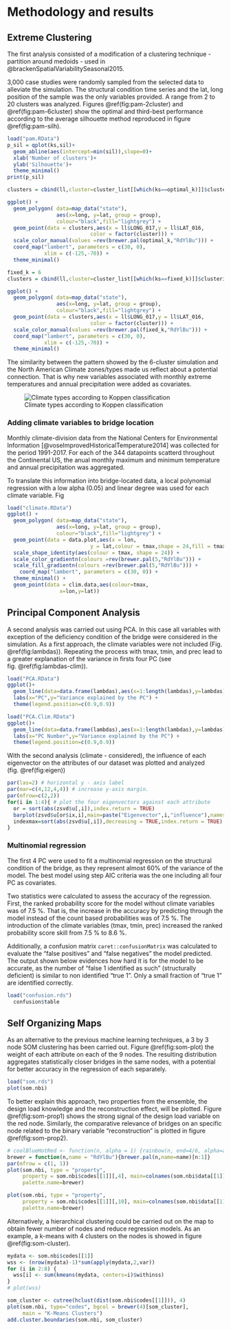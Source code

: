 # Methodology and results

## Extreme Clustering

The first analysis consisted of a modification of a clustering technique - partition around medoids - used in @brackenSpatialVariabilitySeasonal2015.

3,000 case studies were randomly sampled from the selected data to alleviate the simulation. The structural condition time series and the lat, long position of the sample was the only variables provided. A range from 2 to 20 clusters was analyzed. Figures \@ref(fig:pam-2cluster) and \@ref(fig:pam-6cluster) show the optimal and third-best performance according to the average silhouette method reproduced in figure \@ref(fig:pam-silh).

```r
load("pam.RData")
p_sil = qplot(ks,sil)+
  geom_abline(aes(intercept=min(sil)),slope=0)+
  xlab('Number of clusters')+
  ylab('Silhouette')+
  theme_minimal()
print(p_sil)
```
```r
clusters = cbind(ll,cluster=cluster_list[[which(ks==optimal_k)]]$clustering)

ggplot() +
  geom_polygon( data=map_data("state"), 
                aes(x=long, y=lat, group = group),
                colour="black",fill="lightgrey") +
  geom_point(data = clusters,aes(x = ll$LONG_017,y = ll$LAT_016,
                           color = factor(cluster))) + 
  scale_color_manual(values =rev(brewer.pal(optimal_k,"RdYlBu"))) +
  coord_map("lambert", parameters = c(30, 0),
            xlim = c(-125,-70)) +
  theme_minimal()

```
```r
fixed_k = 6
clusters = cbind(ll,cluster=cluster_list[[which(ks==fixed_k)]]$clustering)

ggplot() +
  geom_polygon( data=map_data("state"), 
                aes(x=long, y=lat, group = group),
                colour="black",fill="lightgrey") +
  geom_point(data = clusters,aes(x = ll$LONG_017,y = ll$LAT_016,
                           color = factor(cluster))) + 
  scale_color_manual(values =rev(brewer.pal(fixed_k,"RdYlBu"))) +
  coord_map("lambert", parameters = c(30, 0),
            xlim = c(-125,-70)) +
  theme_minimal()

```

The similarity between the pattern showed by the 6-cluster simulation and the North American Climate zones/types made us reflect about a potential connection. That is why new variables associated with monthly extreme temperatures and annual precipitation were added as covariates.

![Climate types according to Koppen classification](North_America.jpg)

### Adding climate variables to bridge location

Monthly climate-division data from the National Centers for Environmental Information [@voseImprovedHistoricalTemperature2014] was collected for the period 1991-2017. For each of the 344 datapoints scatterd throughout the Continental US, the anual monthly maximum and minimum temperature and annual precipitation was aggregated.

To translate this information into bridge-located data, a local polynomial regression with a low alpha (0.05) and linear degree was used for each climate variable. Fig

```r
load("climate.RData")
ggplot() +
  geom_polygon( data=map_data("state"), 
                aes(x=long, y=lat, group = group),
                colour="black",fill="lightgrey") +
  geom_point(data = data.plot,aes(x = lon,
                           y = lat,colour = tmax,shape = 24,fill = tmax)) + 
  scale_shape_identity(aes(colour = tmax, shape = 24)) +
  scale_color_gradientn(colours =rev(brewer.pal(5,"RdYlBu"))) +
  scale_fill_gradientn(colours =rev(brewer.pal(5,"RdYlBu"))) +
    coord_map("lambert", parameters = c(30, 0)) +
  theme_minimal() + 
  geom_point(data = clim.data,aes(colour=tmax,
                 x=lon,y=lat))

```

## Principal Component Analysis

A second analysis was carried out using PCA. In this case all variables with exception of the deficiency condition of the bridge were considered in the simulation. As a first approach, the climate variables were not included (Fig. \@ref(fig:lambdas)). Repeating the process with tmax, tmin, and prec lead to a greater explanation of the variance in firsts four PC (see fig. \@ref(fig:lambdas-clim)).

```r
load("PCA.RData")
ggplot()+
  geom_line(data=data.frame(lambdas),aes(x=1:length(lambdas),y=lambdas)) +
  labs(x="PC",y="Variance explained by the PC") +
  theme(legend.position=c(0.9,0.9))
```

```r

load("PCA.Clim.RData")
ggplot()+
  geom_line(data=data.frame(lambdas),aes(x=1:length(lambdas),y=lambdas)) +
  labs(x="PC Number",y="Variance explained by the PC") +
  theme(legend.position=c(0.9,0.9))
```

With the second analysis (climate - considered), the influence of each eigenvector on the attributes of our dataset was plotted and analyzed (fig. \@ref(fig:eigen))

```r
par(las=2) # horizontal y - axis label
par(mar=c(4,12,4,4)) # increase y-axis margin.
par(mfrow=c(2,2))
for(i in 1:4){ # plot the four eigenvectors against each attribute
  or = sort(abs(zsvd$u[,i]),index.return = TRUE)
  barplot(zsvd$u[or$ix,i],main=paste("Eigenvector",i,"influence"),names.arg = colnames(xx)[or$ix],horiz=TRUE,cex.names=0.8)
  indexmax=sort(abs(zsvd$u[,i]),decreasing = TRUE,index.return = TRUE) # sort eigen by largest values 
}

```

### Multinomial regression

The first 4 PC were used to fit a multinomial regression on the structural condition of the bridge, as they represent almost 60% of the variance of the model. The best model using step AIC criteria was the one including all four PC as covariates.

Two statistics were calculated to assess the accuracy of the regression. First, the ranked probability score for the model without climate variables was of 7.5 %. That is, the increase in the accuracy by predicting through the model instead of the count based probabilities was of 7.5 %. The introduction of the climate variables (tmax, tmin, prec) increased the ranked probability score skill from 7.5 % to 8.6 %.

Additionally, a confusion matrix `caret::confusionMatrix` was calculated to evaluate the "false positives" and "false negatives" the model predicted. The output shown below evidences how hard it is for the model to be accurate, as the number of "false 1 identified as such" (structurally deficient) is similar to non identified "true 1". Only a small fraction of "true 1" are identified correctly.

```r
load("confusion.rds")
  confusion$table
```

## Self Organizing Maps

As an alternative to the previous machine learning techniques, a 3 by 3 node SOM clustering has been carried out. Figure \@ref(fig:som-plot) the weight of each attribute on each of the 9 nodes. The resulting distribution aggregates statistically closer bridges in the same nodes, with a potential for better accuracy in the regression of each separately. 

```r
load("som.rds")
plot(som.nbi)
```

To better explain this approach, two properties from the ensemble, the design load knowledge and the reconstruction effect, will be plotted. Figure \@ref(fig:som-prop1) shows the strong signal of the design load variable on the red node. Similarly, the comparative relevance of bridges on an specific node related to the binary variable "reconstruction" is plotted in figure \@ref(fig:som-prop2). 

```r
# coolBlueHotRed <- function(n, alpha = 1) {rainbow(n, end=4/6, alpha=alpha)[n:1]}
brewer = function(n,name = "RdYlBu"){brewer.pal(n,name=name)[n:1]}
par(mfrow = c(1, 1))
plot(som.nbi, type = "property", 
     property = som.nbi$codes[[1]][,4], main=colnames(som.nbi$data[[1]])[4],
     palette.name=brewer)
```
```r
plot(som.nbi, type = "property", 
     property = som.nbi$codes[[1]][,10], main=colnames(som.nbi$data[[1]])[10],
     palette.name=brewer)
```

Alternatively, a hierarchical clustering could be carried out on the map to obtain fewer number of nodes and reduce regression models. As an example, a k-means with 4 clusters on the nodes is showed in figure \@ref(fig:som-cluster).

```r
mydata <- som.nbi$codes[[1]] 
wss <- (nrow(mydata)-1)*sum(apply(mydata,2,var)) 
for (i in 2:8) {
  wss[i] <- sum(kmeans(mydata, centers=i)$withinss)
}
# plot(wss)

som_cluster <- cutree(hclust(dist(som.nbi$codes[[1]])), 4)
plot(som.nbi, type="codes", bgcol = brewer(4)[som_cluster], 
     main = "K-Means Clusters") 
add.cluster.boundaries(som.nbi, som_cluster)
```
